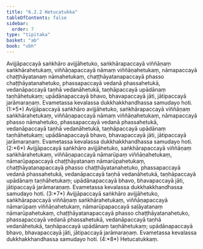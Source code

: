 ```yaml
---
title: "6.2.2 Hetucatukka"
tableOfContents: false
sidebar:
  order: 7
type: "tipitaka"
basket: "ab"
book: "vbh"
---
```



<DynamicBreadcrumb />

<Division number="244" book="vbh">

<Paragraph number="972" book="vbh">
Avijjāpaccayā saṅkhāro avijjāhetuko, saṅkhārapaccayā viññāṇaṃ saṅkhārahetukaṃ, viññāṇapaccayā nāmaṃ viññāṇahetukaṃ, nāmapaccayā chaṭṭhāyatanaṃ nāmahetukaṃ, chaṭṭhāyatanapaccayā phasso chaṭṭhāyatanahetuko, phassapaccayā vedanā phassahetukā, vedanāpaccayā taṇhā vedanāhetukā, taṇhāpaccayā upādānaṃ taṇhāhetukaṃ; upādānapaccayā bhavo, bhavapaccayā jāti, jātipaccayā jarāmaraṇaṃ. Evametassa kevalassa dukkhakkhandhassa samudayo hoti. (1:*5*)
</Paragraph>

<Paragraph number="973" book="vbh">
Avijjāpaccayā saṅkhāro avijjāhetuko, saṅkhārapaccayā viññāṇaṃ saṅkhārahetukaṃ, viññāṇapaccayā nāmaṃ viññāṇahetukaṃ, nāmapaccayā phasso nāmahetuko, phassapaccayā vedanā phassahetukā, vedanāpaccayā taṇhā vedanāhetukā, taṇhāpaccayā upādānaṃ taṇhāhetukaṃ; upādānapaccayā bhavo, bhavapaccayā jāti, jātipaccayā jarāmaraṇaṃ. Evametassa kevalassa dukkhakkhandhassa samudayo hoti. (2:*6*)
</Paragraph>

<Paragraph number="974" book="vbh">
Avijjāpaccayā saṅkhāro avijjāhetuko, saṅkhārapaccayā viññāṇaṃ saṅkhārahetukaṃ, viññāṇapaccayā nāmarūpaṃ viññāṇahetukaṃ, nāmarūpapaccayā chaṭṭhāyatanaṃ nāmarūpahetukaṃ, chaṭṭhāyatanapaccayā phasso chaṭṭhāyatanahetuko, phassapaccayā vedanā phassahetukā, vedanāpaccayā taṇhā vedanāhetukā, taṇhāpaccayā upādānaṃ taṇhāhetukaṃ; upādānapaccayā bhavo, bhavapaccayā jāti, jātipaccayā jarāmaraṇaṃ. Evametassa kevalassa dukkhakkhandhassa samudayo hoti. (3:*7*)
</Paragraph>

<Paragraph number="975" book="vbh">
Avijjāpaccayā saṅkhāro avijjāhetuko, saṅkhārapaccayā viññāṇaṃ saṅkhārahetukaṃ, viññāṇapaccayā nāmarūpaṃ viññāṇahetukaṃ, nāmarūpapaccayā saḷāyatanaṃ nāmarūpahetukaṃ, chaṭṭhāyatanapaccayā phasso chaṭṭhāyatanahetuko, phassapaccayā vedanā phassahetukā, vedanāpaccayā taṇhā vedanāhetukā, taṇhāpaccayā upādānaṃ taṇhāhetukaṃ; upādānapaccayā bhavo, bhavapaccayā jāti, jātipaccayā jarāmaraṇaṃ. Evametassa kevalassa dukkhakkhandhassa samudayo hoti. (4:*8*)

</Paragraph>
</Division>

<Paragraph number="976" type="center" book="vbh">
Hetucatukkaṃ.
</Paragraph>